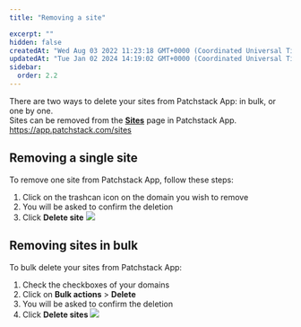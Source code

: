 ```yaml
---
title: "Removing a site"

excerpt: ""
hidden: false
createdAt: "Wed Aug 03 2022 11:23:18 GMT+0000 (Coordinated Universal Time)"
updatedAt: "Tue Jan 02 2024 14:19:02 GMT+0000 (Coordinated Universal Time)"
sidebar:
  order: 2.2
---
```


There are two ways to delete your sites from Patchstack App: in bulk, or one by one.\
Sites can be removed from the <a href="https://app.patchstack.com/sites" target="_blank">**Sites**</a> page in Patchstack App.\
https://app.patchstack.com/sites

## Removing a single site
To remove one site from Patchstack App, follow these steps:
<Steps>
1. Click on the trashcan icon on the domain you wish to remove
2. You will be asked to confirm the deletion
3. Click **Delete site**
![](@images/patchstack-sites-delete-site.png)
</Steps>

## Removing sites in bulk

To bulk delete your sites from Patchstack App:  
<Steps>
1. Check the checkboxes of your domains
2. Click on **Bulk actions** > **Delete**
3. You will be asked to confirm the deletion
4. Click **Delete sites**
![](@images/patchstack-delete-sites-bulk.png)
</Steps>